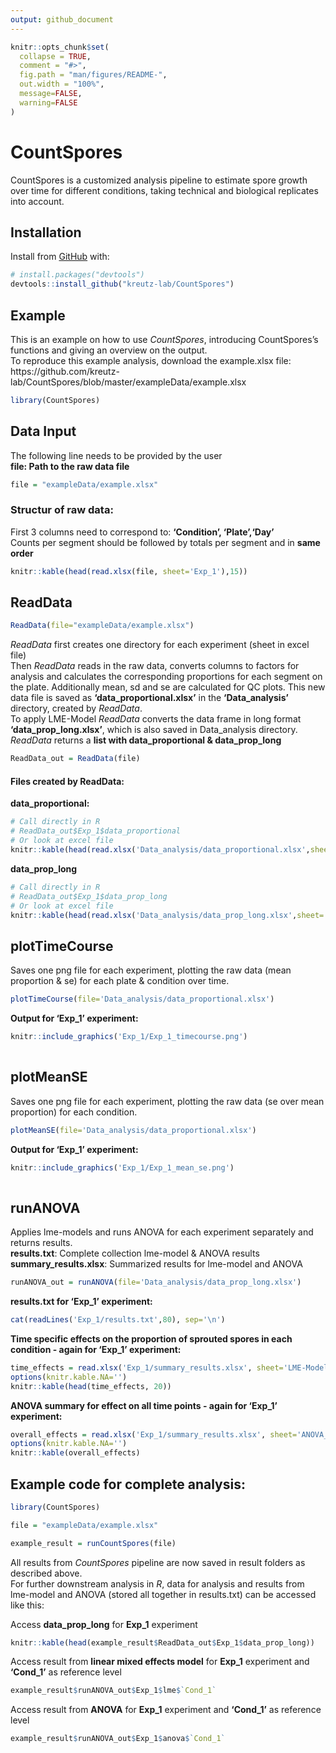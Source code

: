 ```yaml
---
output: github_document
---
```


<!-- README.md is generated from README.Rmd. Please edit that file -->

```r
knitr::opts_chunk$set(
  collapse = TRUE,
  comment = "#>",
  fig.path = "man/figures/README-",
  out.width = "100%",
  message=FALSE,
  warning=FALSE
)
```

# CountSpores

<!-- badges: start -->
<!-- badges: end -->

CountSpores is a customized analysis pipeline to estimate spore growth over time for different conditions, taking technical and biological replicates into account.

## Installation

Install from [GitHub](https://github.com/) with:

``` r
# install.packages("devtools")
devtools::install_github("kreutz-lab/CountSpores")
```

## Example

This is an example on how to use *CountSpores*, introducing CountSpores's functions and giving an overview on the output.    
To reproduce this example analysis, download the example.xlsx file:   
https://github.com/kreutz-lab/CountSpores/blob/master/exampleData/example.xlsx

```r
library(CountSpores)

```

## Data Input

The following line needs to be provided by the user    
**file: Path to the raw data file**    

```r
file = "exampleData/example.xlsx"

```

### Structur of raw data:
First 3 columns need to correspond to: **'Condition', 'Plate','Day'**    
Counts per segment should be followed by totals per segment and in **same order**    

```r
knitr::kable(head(read.xlsx(file, sheet='Exp_1'),15))
```


## ReadData
``` r
ReadData(file="exampleData/example.xlsx")
``` 

*ReadData* first creates one directory for each experiment (sheet in excel file)    
Then *ReadData* reads in the raw data, converts columns to factors for analysis and calculates the corresponding proportions for each segment on the plate. Additionally mean, sd and se are calculated for QC plots. This new data file is saved as **'data_proportional.xlsx'** in the **'Data_analysis'** directory, created by *ReadData*.    
To apply LME-Model *ReadData* converts the data frame in long format  **'data_prop_long.xlsx'**, which is also saved in Data_analysis directory.    
*ReadData* returns a **list with data_proportional & data_prop_long**  

```r
ReadData_out = ReadData(file)
```

#### Files created by ReadData:
 
**data_proportional:**    
```r
# Call directly in R
# ReadData_out$Exp_1$data_proportional
# Or look at excel file
knitr::kable(head(read.xlsx('Data_analysis/data_proportional.xlsx',sheet='Exp_1')))
```

**data_prop_long**    
```r
# Call directly in R
# ReadData_out$Exp_1$data_prop_long
# Or look at excel file
knitr::kable(head(read.xlsx('Data_analysis/data_prop_long.xlsx',sheet='Exp_1')))
```
 
## plotTimeCourse 
Saves one png file for each experiment, plotting the raw data (mean proportion & se) for each plate & condition  over time.    
```r
plotTimeCourse(file='Data_analysis/data_proportional.xlsx')
```

**Output for 'Exp_1' experiment:**    

```r
knitr::include_graphics('Exp_1/Exp_1_timecourse.png')
 
```

## plotMeanSE

Saves one png file for each experiment, plotting the raw data (se over mean proportion) for each condition.    
```r
plotMeanSE(file='Data_analysis/data_proportional.xlsx')
```


**Output for 'Exp_1' experiment:**

```r
knitr::include_graphics('Exp_1/Exp_1_mean_se.png')
 
```

## runANOVA 
Applies lme-models and runs ANOVA for each experiment separately and returns results.    
**results.txt**: Complete collection lme-model & ANOVA results   
**summary_results.xlsx**: Summarized results for lme-model and ANOVA   
```r
runANOVA_out = runANOVA(file='Data_analysis/data_prop_long.xlsx')
```

**results.txt for 'Exp_1' experiment:**
```r
cat(readLines('Exp_1/results.txt',80), sep='\n')
```

**Time specific effects on the proportion of sprouted spores in each condition - again for 'Exp_1' experiment:**    
```r
time_effects = read.xlsx('Exp_1/summary_results.xlsx', sheet='LME-Model_by_time')
options(knitr.kable.NA='')
knitr::kable(head(time_effects, 20))

```

**ANOVA summary for effect on all time points - again for 'Exp_1' experiment:**   
```r
overall_effects = read.xlsx('Exp_1/summary_results.xlsx', sheet='ANOVA_summary')
options(knitr.kable.NA='')
knitr::kable(overall_effects)

```

## Example code for complete analysis:

```r

library(CountSpores)

file = "exampleData/example.xlsx"

example_result = runCountSpores(file)

```

All results from *CountSpores* pipeline are now saved in result folders as described above.    
For further downstream analysis in *R*, data for analysis and results from lme-model and ANOVA (stored all together in results.txt) can be accessed like this:      
  
Access **data_prop_long** for **Exp_1** experiment    

```r
knitr::kable(head(example_result$ReadData_out$Exp_1$data_prop_long))

```

Access result from **linear mixed effects model** for **Exp_1** experiment and **'Cond_1'** as reference level   

```r
example_result$runANOVA_out$Exp_1$lme$`Cond_1`

```

Access result from **ANOVA** for **Exp_1** experiment and **'Cond_1'** as reference level   

```r
example_result$runANOVA_out$Exp_1$anova$`Cond_1`
```

